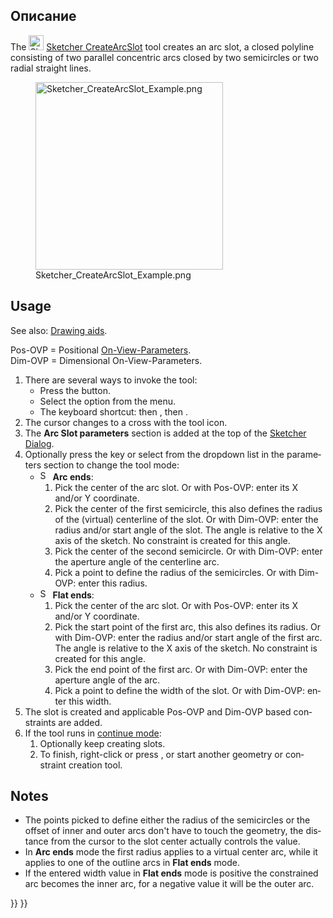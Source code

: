 <languages/>

<div lang="en" dir="ltr" class="mw-content-ltr">
{{Docnav
|[[Sketcher_CreateSlot|Slot]]
|[[Sketcher_CreateBSpline|B-spline by control points]]
|[[Sketcher_Workbench|Sketcher]]
|IconL=Sketcher_CreateSlot.svg
|IconR=Sketcher_CreateBSpline.svg
|IconC=Workbench_Sketcher.svg
}}
</div>

<div lang="en" dir="ltr" class="mw-content-ltr">
{{GuiCommand
|Name=Sketcher CreateArcSlot
|MenuLocation=Sketch → Sketcher geometries → Create arc slot
|Workbenches=[[Sketcher_Workbench|Sketcher]]
|Shortcut={{KEY|G}} {{KEY|S}} {{KEY|2}}
|Version=1.0
|SeeAlso=[[Sketcher_CreateSlot|Sketcher CreateSlot]]
}}
</div>

<span id="Description"></span>
== Описание ==

<div lang="en" dir="ltr" class="mw-content-ltr">
The [[Image:Sketcher_CreateArcSlot.svg|24px]] [[Sketcher_CreateArcSlot|Sketcher CreateArcSlot]] tool creates an arc slot, a closed polyline consisting of two parallel concentric arcs closed by two semicircles or two radial straight lines.
</div>

[[Image:Sketcher_CreateArcSlot_Example.png|300px]]
<div lang="en" dir="ltr" class="mw-content-ltr">
{{Caption|Arc slot with arc ends (left) and flat ends (right)}}
</div>

<div lang="en" dir="ltr" class="mw-content-ltr">
==Usage==
</div>

<div lang="en" dir="ltr" class="mw-content-ltr">
See also: [[Sketcher_Workbench#Drawing_aids|Drawing aids]].
</div>

<div lang="en" dir="ltr" class="mw-content-ltr">
Pos-OVP = Positional [[Sketcher_Preferences#General|On-View-Parameters]].<br>
Dim-OVP = Dimensional On-View-Parameters.
</div>

<div lang="en" dir="ltr" class="mw-content-ltr">
# There are several ways to invoke the tool:
#* Press the {{Button|[[Image:Sketcher_CreateArcSlot.svg|16px]] [[Sketcher_CreateArcSlot|Create arc slot]]}} button.
#* Select the {{MenuCommand|Sketcher → Sketcher geometries → [[Image:Sketcher_CreateArcSlot.svg|16px]] Create arc slot}} option from the menu.
#* The keyboard shortcut: {{KEY|G}} then {{KEY|S}}, then {{KEY|2}}.
# The cursor changes to a cross with the tool icon.
# The '''Arc Slot parameters''' section is added at the top of the [[Sketcher_Dialog|Sketcher Dialog]].
# Optionally press the {{KEY|M}} key or select from the dropdown list in the parameters section to change the tool mode:
#* [[Image:Sketcher_CreateArcSlot.svg|16px]] '''Arc ends''':
#*# Pick the center of the arc slot. Or with Pos-OVP: enter its X and/or Y coordinate.
#*# Pick the center of the first semicircle, this also defines the radius of the (virtual) centerline of the slot. Or with Dim-OVP: enter the radius and/or start angle of the slot. The angle is relative to the X axis of the sketch. No constraint is created for this angle.
#*# Pick the center of the second semicircle. Or with Dim-OVP: enter the aperture angle of the centerline arc.
#*# Pick a point to define the radius of the semicircles. Or with Dim-OVP: enter this radius.
#* [[Image:Sketcher_CreateRectangleSlot.svg|16px]] '''Flat ends''':
#*# Pick the center of the arc slot. Or with Pos-OVP: enter its X and/or Y coordinate.
#*# Pick the start point of the first arc, this also defines its radius. Or with Dim-OVP: enter the radius and/or start angle of the first arc. The angle is relative to the X axis of the sketch. No constraint is created for this angle.
#*# Pick the end point of the first arc. Or with Dim-OVP: enter the aperture angle of the arc.
#*# Pick a point to define the width of the slot. Or with Dim-OVP: enter this width.
# The slot is created and applicable Pos-OVP and Dim-OVP based constraints are added.
# If the tool runs in [[Sketcher_Workbench#Continue_modes|continue mode]]:
## Optionally keep creating slots.
## To finish, right-click or press {{KEY|Esc}}, or start another geometry or constraint creation tool.
</div>

<div lang="en" dir="ltr" class="mw-content-ltr">
==Notes==
</div>

<div lang="en" dir="ltr" class="mw-content-ltr">
* The points picked to define either the radius of the semicircles or the offset of inner and outer arcs don't have to touch the geometry, the distance from the cursor to the slot center actually controls the value.
* In '''Arc ends''' mode the first radius applies to a virtual center arc, while it applies to one of the outline arcs in '''Flat ends''' mode.
* If the entered width value in '''Flat ends''' mode is positive the constrained arc becomes the inner arc, for a negative value it will be the outer arc.
</div>


<div lang="en" dir="ltr" class="mw-content-ltr">
{{Docnav
|[[Sketcher_CreateSlot|Slot]]
|[[Sketcher_CreateBSpline|B-spline by control points]]
|[[Sketcher_Workbench|Sketcher]]
|IconL=Sketcher_CreateSlot.svg
|IconR=Sketcher_CreateBSpline.svg
|IconC=Workbench_Sketcher.svg
}}
</div>

{{Sketcher_Tools_navi{{#translation:}}}}
{{Userdocnavi{{#translation:}}}}